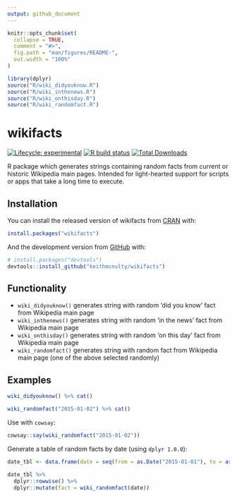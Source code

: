 ```yaml
---
output: github_document
---
```


<!-- README.md is generated from README.Rmd. Please edit that file -->

```r
knitr::opts_chunk$set(
  collapse = TRUE,
  comment = "#>",
  fig.path = "man/figures/README-",
  out.width = "100%"
)
```

```r
library(dplyr)
source("R/wiki_didyouknow.R")
source("R/wiki_inthenews.R")
source("R/wiki_onthisday.R")
source("R/wiki_randomfact.R")
```

# wikifacts

<!-- badges: start -->
[![Lifecycle: experimental](https://img.shields.io/badge/lifecycle-experimental-orange.svg)](https://www.tidyverse.org/lifecycle/#experimental)
[![R build status](https://github.com/keithmcnulty/wikifacts/workflows/R-CMD-check/badge.svg)](https://github.com/keithmcnulty/wikifacts/actions)
[![Total Downloads](http://cranlogs.r-pkg.org/badges/grand-total/wikifacts?color=green)](https://cran.r-project.org/package=wikifacts)
<!-- badges: end -->

R package which generates strings containing random facts from current or historic Wikipedia main pages.  Intended for light-hearted support for scripts or apps that take a long time to execute.

## Installation

You can install the released version of wikifacts from [CRAN](https://CRAN.R-project.org) with:

``` r
install.packages("wikifacts")
```

And the development version from [GitHub](https://github.com/) with:

``` r
# install.packages("devtools")
devtools::install_github("keithmcnulty/wikifacts")
```

## Functionality

- `wiki_didyouknow()` generates string with random 'did you know' fact from Wikipedia main page
- `wiki_inthenews()` generates string with random 'in the news' fact from Wikipedia main page
- `wiki_onthisday()` generates string with random 'on this day' fact from Wikipedia main page
- `wiki_randomfact()` generates string with random fact from Wikipedia main page (one of the above selected randomly)

## Examples

``` r
wiki_didyouknow() %>% cat()
```

``` r
wiki_randomfact("2015-01-02") %>% cat()
```

Use with `cowsay`: 

``` r
cowsay::say(wiki_randomfact("2015-01-02"))
```

Generate a table of random facts by date (using `dplyr 1.0.0`):

``` r
date_tbl <- data.frame(date = seq(from = as.Date("2015-01-01"), to = as.Date("2015-01-14"), by = "days"))

date_tbl %>% 
  dplyr::rowwise() %>% 
  dplyr::mutate(fact = wiki_randomfact(date))
```
